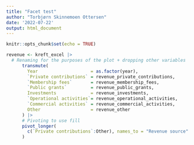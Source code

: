 ```yaml
---
title: "Facet test"
author: "Torbjørn Skinnemoen Ottersen"
date: '2022-07-22'
output: html_document
---
```


```r
knitr::opts_chunk$set(echo = TRUE)
```

```r
revenue <- kreft_excel |> 
  # Renaming for the purposes of the plot + dropping other variables
      transmute(
        Year                    = as.factor(year),
        `Private contributions` = revenue_private_contributions,
        `Membership fees`       = revenue_membership_fees,
        `Public grants`         = revenue_public_grants,
        Investments             = revenue_investments,
        `Operational activities`= revenue_operational_activities,
        `Commercial activities` = revenue_commercial_activities,
        Other                   = revenue_other
      ) |> 
      # Pivoting to use fill
      pivot_longer(
        c(`Private contributions`:Other), names_to = "Revenue source"
      )
```

